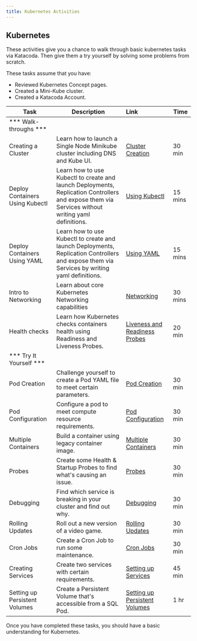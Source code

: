 ```yaml
---
title: Kubernetes Activities
---
```


## Kubernetes 

These activities give you a chance to walk through basic kubernetes tasks via Katacoda. Then give them a try yourself by solving some problems from scratch.

These tasks assume that you have:
 - Reviewed Kubernetes Concept pages.
 - Created a Mini-Kube cluster.
 - Created a Katacoda Account.


| Task                            | Description         | Link        | Time    |
| --------------------------------| ------------------  |:----------- |---------|
| *** Walk-throughs ***                         |         |         |     |
| Creating a Cluster | Learn how to launch a Single Node Minikube cluster including DNS and Kube UI. | <a href="https://www.katacoda.com/courses/kubernetes/creating-kubernetes-yaml-definitions" target="_blank">Cluster Creation</a> | 30 min |
| Deploy Containers Using Kubectl | Learn how to use Kubectl to create and launch Deployments, Replication Controllers and expose them via Services without writing yaml definitions. |<a href="https://www.katacoda.com/courses/kubernetes/kubectl-run-containers" target="_blank">Using Kubectl</a> | 15 mins |
| Deploy Containers Using YAML | Learn how to use Kubectl to create and launch Deployments, Replication Controllers and expose them via Services by writing yaml definitions. |<a href="https://www.katacoda.com/courses/kubernetes/creating-kubernetes-yaml-definitions" target="_blank">Using YAML</a> | 15 mins |
| Intro to Networking | Learn about core Kubernetes Networking capabilities |<a href="https://www.katacoda.com/courses/kubernetes/networking-introduction" target="_blank">Networking</a> | 30 mins |
| Health checks | Learn how Kubernetes checks containers health using Readiness and Liveness Probes. |<a href="https://www.katacoda.com/courses/kubernetes/liveness-readiness-healthchecks" target="_blank">Liveness and Readiness Probes</a> | 20 min |
| *** Try It Yourself ***                         |         |         |     |
| Pod Creation | Challenge yourself to create a Pod YAML file to meet certain parameters. | [Pod Creation](/activities/kubernetes/labs/lab1) | 30 min |
| Pod Configuration | Configure a pod to meet compute resource requirements. | [Pod Configuration](/activities/kubernetes/labs/lab2) | 30 min |
| Multiple Containers | Build a container using legacy container image.| [Multiple Containers](/activities/kubernetes/labs/lab3) | 30 min |
| Probes | Create some Health & Startup Probes to find what's causing an issue.  | [Probes](/activities/kubernetes/labs/lab4) | 30 min |
| Debugging | Find which service is breaking in your cluster and find out why.  | [Debugging](/activities/kubernetes/labs/lab5) | 30 min |
| Rolling Updates | Roll out a new version of a video game. | [Rolling Updates](/activities/kubernetes/labs/lab6) | 30 min |
| Cron Jobs | Create a Cron Job to run some maintenance. | [Cron Jobs](/activities/kubernetes/labs/lab7) | 30 min |
| Creating Services | Create two services with certain requirements. | [Setting up Services](/activities/kubernetes/labs/lab8) | 45 min |
| Setting up Persistent Volumes | Create a Persistent Volume that's accessible from a SQL Pod. | [Setting up Persistent Volumes](/activities/kubernetes/labs/lab10) | 1 hr |


Once you have completed these tasks, you should have a basic understanding for Kubernetes.
